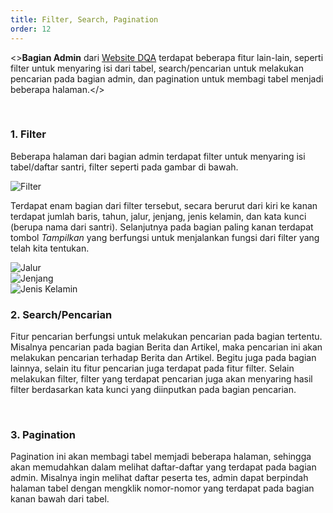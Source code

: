 ```yaml
---
title: Filter, Search, Pagination
order: 12
---
```


<><b>Bagian Admin</b> dari [Website DQA](https://dqa.sch.id) terdapat beberapa fitur lain-lain, seperti filter untuk menyaring isi dari tabel, search/pencarian untuk melakukan pencarian pada bagian admin, dan pagination untuk membagi tabel menjadi beberapa halaman.</><br/>

<br/>

### 1. Filter

Beberapa halaman dari bagian admin terdapat filter untuk menyaring isi tabel/daftar santri, filter seperti pada gambar di bawah.

![Filter](./filter.png)<br/>

Terdapat enam bagian dari filter tersebut, secara berurut dari kiri ke kanan terdapat jumlah baris, tahun, jalur, jenjang, jenis kelamin, dan kata kunci (berupa nama dari santri). Selanjutnya pada bagian paling kanan terdapat tombol <i>Tampilkan</i> yang berfungsi untuk menjalankan fungsi dari filter yang telah kita tentukan.

![Jalur](./jalur.png)<br/>
![Jenjang](./jenjang.png)<br/>
![Jenis Kelamin](./jenis-kelamin.png)<br/>


### 2. Search/Pencarian

Fitur pencarian berfungsi untuk melakukan pencarian pada bagian tertentu. Misalnya pencarian pada bagian Berita dan Artikel, maka pencarian ini akan melakukan pencarian terhadap Berita dan Artikel. Begitu juga pada bagian lainnya, selain itu fitur pencarian juga terdapat pada fitur filter. Selain melakukan filter, filter yang terdapat pencarian juga akan menyaring hasil filter berdasarkan kata kunci yang diinputkan pada bagian pencarian.

<br/>

### 3. Pagination

Pagination ini akan membagi tabel memjadi beberapa halaman, sehingga akan memudahkan dalam melihat daftar-daftar yang terdapat pada bagian admin. Misalnya ingin melihat daftar peserta tes, admin dapat berpindah halaman tabel dengan mengklik nomor-nomor yang terdapat pada bagian kanan bawah dari tabel.